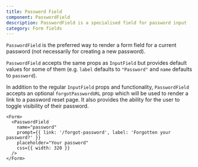 ```yaml
---
title: Password Field
component: PasswordField
description: PasswordField is a specialised field for password input
category: Form fields
---
```


`PasswordField` is the preferred way to render a form field for a current password (not necessarily for creating a new password).

`PasswordField` accepts the same props as `InputField` but provides default values for some of them (e.g. `label` defaults to `"Password"` and `name` defaults to `password`).

In addition to the regular `InputField` props and functionality, `PasswordField` accepts an optional `forgotPasswordURL` prop which will be used to render a link to a password reset page. It also provides the ability for the user to toggle visibility of their password.

```tsx preview
<Form>
  <PasswordField
    name="password"
    prompt={{ link: '/forgot-password', label: 'Forgotten your password?' }}
    placeholder="Your password"
    css={{ width: 320 }}
  />
</Form>
```
